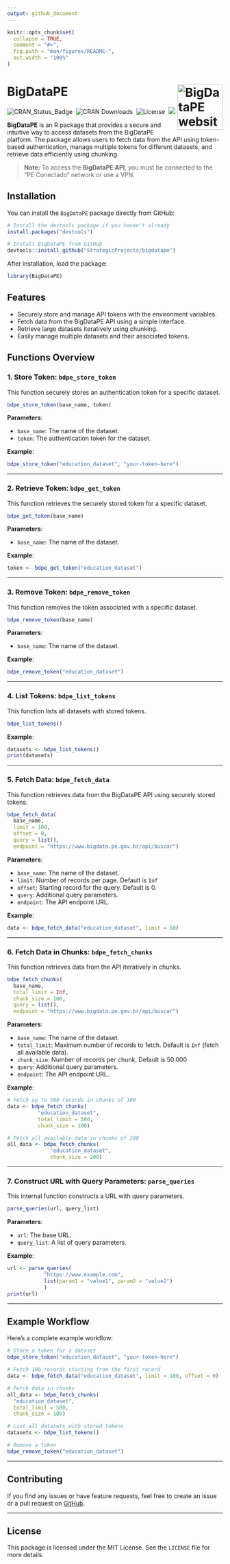 ```yaml
---
output: github_document
---
```


<!-- README.md is generated from README.Rmd. Please edit that file -->

```r
knitr::opts_chunk$set(
  collapse = TRUE,
  comment = "#>",
  fig.path = "man/figures/README-",
  out.width = "100%"
)
```

# BigDataPE <a href="https://github.com/StrategicProjects/bigdatape"><img src="man/figures/logo.png" align="right" height="106" alt="BigDataPE website" /></a>

<!-- badges: start -->

![CRAN_Status_Badge](https://www.r-pkg.org/badges/version/BigDataPE)&nbsp; 
![CRAN&nbsp;Downloads](https://cranlogs.r-pkg.org/badges/grand-total/BigDataPE)&nbsp;
![License](https://img.shields.io/badge/license-MIT-darkviolet.svg)&nbsp; 
![](https://img.shields.io/badge/devel%20version-0.0.96-orangered.svg) 

<!-- badges: end -->




**BigDataPE** is an R package that provides a secure and intuitive way to access datasets from the BigDataPE platform. The package allows users to fetch data from the API using token-based authentication, manage multiple tokens for different datasets, and retrieve data efficiently using chunking.

> **Note:** To access the **BigDataPE API**, you must be connected to the "PE Conectado" network or use a VPN.


## Installation

You can install the `BigDataPE` package directly from GitHub:

```r
# Install the devtools package if you haven't already
install.packages("devtools")

# Install BigDataPE from GitHub
devtools::install_github("StrategicProjects/bigdatape")
```

After installation, load the package:

```r
library(BigDataPE)
```

## Features

- Securely store and manage API tokens with the environment variables.
- Fetch data from the BigDataPE API using a simple interface.
- Retrieve large datasets iteratively using chunking.
- Easily manage multiple datasets and their associated tokens.

## Functions Overview

### 1. Store Token: `bdpe_store_token`

This function securely stores an authentication token for a specific dataset.

```r
bdpe_store_token(base_name, token)
```

**Parameters**:

- `base_name`: The name of the dataset.
- `token`: The authentication token for the dataset.

**Example**:

```r
bdpe_store_token("education_dataset", "your-token-here")
```

---

### 2. Retrieve Token: `bdpe_get_token`

This function retrieves the securely stored token for a specific dataset.

```r
bdpe_get_token(base_name)
```

**Parameters**:

- `base_name`: The name of the dataset.

**Example**:
```r
token <- bdpe_get_token("education_dataset")
```

---

### 3. Remove Token: `bdpe_remove_token`

This function removes the token associated with a specific dataset.

```r
bdpe_remove_token(base_name)
```

**Parameters**:

- `base_name`: The name of the dataset.

**Example**:
```r
bdpe_remove_token("education_dataset")
```

---

### 4. List Tokens: `bdpe_list_tokens`

This function lists all datasets with stored tokens.

```r
bdpe_list_tokens()
```

**Example**:

```r
datasets <- bdpe_list_tokens()
print(datasets)
```

---

### 5. Fetch Data: `bdpe_fetch_data`

This function retrieves data from the BigDataPE API using securely stored tokens.

```r
bdpe_fetch_data(
  base_name, 
  limit = 100, 
  offset = 0, 
  query = list(), 
  endpoint = "https://www.bigdata.pe.gov.br/api/buscar")
```

**Parameters**:

- `base_name`: The name of the dataset.
- `limit`: Number of records per page. Default is `Inf`
- `offset`: Starting record for the query. Default is 0.
- `query`: Additional query parameters.
- `endpoint`: The API endpoint URL.

**Example**:

```r
data <- bdpe_fetch_data("education_dataset", limit = 50)
```

---

### 6. Fetch Data in Chunks: `bdpe_fetch_chunks`

This function retrieves data from the API iteratively in chunks.

```r
bdpe_fetch_chunks(
  base_name, 
  total_limit = Inf, 
  chunk_size = 100, 
  query = list(), 
  endpoint = "https://www.bigdata.pe.gov.br/api/buscar")
```

**Parameters**:

- `base_name`: The name of the dataset.
- `total_limit`: Maximum number of records to fetch. Default is `Inf` (fetch all available data).
- `chunk_size`: Number of records per chunk. Default is 50.000
- `query`: Additional query parameters.
- `endpoint`: The API endpoint URL.

**Example**:

```r
# Fetch up to 500 records in chunks of 100
data <- bdpe_fetch_chunks(
          "education_dataset", 
          total_limit = 500, 
          chunk_size = 100)

# Fetch all available data in chunks of 200
all_data <- bdpe_fetch_chunks(
              "education_dataset", 
              chunk_size = 200)
```

---

### 7. Construct URL with Query Parameters: `parse_queries`

This internal function constructs a URL with query parameters.

```r
parse_queries(url, query_list)
```

**Parameters**:

- `url`: The base URL.
- `query_list`: A list of query parameters.

**Example**:

```r
url <- parse_queries(
            "https://www.example.com", 
            list(param1 = "value1", param2 = "value2")
            )
print(url)
```

---

## Example Workflow

Here’s a complete example workflow:

```r
# Store a token for a dataset
bdpe_store_token("education_dataset", "your-token-here")

# Fetch 100 records starting from the first record
data <- bdpe_fetch_data("education_dataset", limit = 100, offset = 0)

# Fetch data in chunks
all_data <- bdpe_fetch_chunks(
  "education_dataset", 
  total_limit = 500, 
  chunk_size = 100)

# List all datasets with stored tokens
datasets <- bdpe_list_tokens()

# Remove a token
bdpe_remove_token("education_dataset")
```

---

## Contributing

If you find any issues or have feature requests, feel free to create an issue or a pull request on [GitHub](https://github.com/StrategicProjects/bigdatape).

---

## License

This package is licensed under the MIT License. See the `LICENSE` file for more details.

